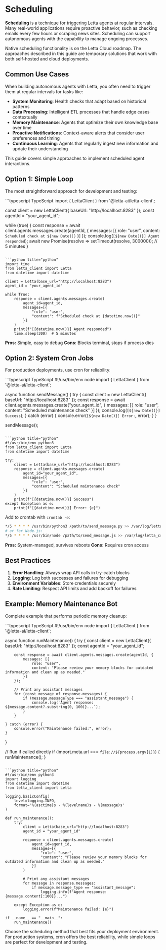 # Scheduling

**Scheduling** is a technique for triggering Letta agents at regular intervals.
Many real-world applications require proactive behavior, such as checking emails every few hours or scraping news sites.
Scheduling can support autonomous agents with the capability to manage ongoing processes.

<Note>
Native scheduling functionality is on the Letta Cloud roadmap. The approaches described in this guide are temporary solutions that work with both self-hosted and cloud deployments.
</Note>

## Common Use Cases

When building autonomous agents with Letta, you often need to trigger them at regular intervals for tasks like:

- **System Monitoring**: Health checks that adapt based on historical patterns
- **Data Processing**: Intelligent ETL processes that handle edge cases contextually
- **Memory Maintenance**: Agents that optimize their own knowledge base over time
- **Proactive Notifications**: Context-aware alerts that consider user preferences and timing
- **Continuous Learning**: Agents that regularly ingest new information and update their understanding

This guide covers simple approaches to implement scheduled agent interactions.

## Option 1: Simple Loop

The most straightforward approach for development and testing:

<CodeGroup>
```typescript TypeScript
import { LettaClient } from '@letta-ai/letta-client';

const client = new LettaClient({ baseUrl: "http://localhost:8283" });
const agentId = "your_agent_id";

while (true) {
    const response = await client.agents.messages.create(agentId, {
        messages: [{
            role: "user",
            content: `Scheduled check at ${new Date()}`
        }]
    });
    console.log(`[${new Date()}] Agent responded`);
    await new Promise(resolve => setTimeout(resolve, 300000)); // 5 minutes
}
```

```python title="python"
import time
from letta_client import Letta
from datetime import datetime

client = Letta(base_url="http://localhost:8283")
agent_id = "your_agent_id"

while True:
    response = client.agents.messages.create(
        agent_id=agent_id,
        messages=[{
            "role": "user",
            "content": f"Scheduled check at {datetime.now()}"
        }]
    )
    print(f"[{datetime.now()}] Agent responded")
    time.sleep(300)  # 5 minutes
```
</CodeGroup>

**Pros:** Simple, easy to debug
**Cons:** Blocks terminal, stops if process dies

## Option 2: System Cron Jobs

For production deployments, use cron for reliability:

<CodeGroup>
```typescript TypeScript
#!/usr/bin/env node
import { LettaClient } from '@letta-ai/letta-client';

async function sendMessage() {
    try {
        const client = new LettaClient({ baseUrl: "http://localhost:8283" });
        const response = await client.agents.messages.create("your_agent_id", {
            messages: [{
                role: "user",
                content: "Scheduled maintenance check"
            }]
        });
        console.log(`[${new Date()}] Success`);
    } catch (error) {
        console.error(`[${new Date()}] Error:`, error);
    }
}

sendMessage();
```

```python title="python"
#!/usr/bin/env python3
from letta_client import Letta
from datetime import datetime

try:
    client = Letta(base_url="http://localhost:8283")
    response = client.agents.messages.create(
        agent_id="your_agent_id",
        messages=[{
            "role": "user",
            "content": "Scheduled maintenance check"
        }]
    )
    print(f"[{datetime.now()}] Success")
except Exception as e:
    print(f"[{datetime.now()}] Error: {e}")
```
</CodeGroup>

Add to crontab with `crontab -e`:
```bash
*/5 * * * * /usr/bin/python3 /path/to/send_message.py >> /var/log/letta_cron.log 2>&1
# or for Node.js:
*/5 * * * * /usr/bin/node /path/to/send_message.js >> /var/log/letta_cron.log 2>&1
```

**Pros:** System-managed, survives reboots
**Cons:** Requires cron access

## Best Practices

1. **Error Handling**: Always wrap API calls in try-catch blocks
2. **Logging**: Log both successes and failures for debugging
3. **Environment Variables**: Store credentials securely
4. **Rate Limiting**: Respect API limits and add backoff for failures

## Example: Memory Maintenance Bot

Complete example that performs periodic memory cleanup:

<CodeGroup>
```typescript TypeScript
#!/usr/bin/env node
import { LettaClient } from '@letta-ai/letta-client';

async function runMaintenance() {
    try {
        const client = new LettaClient({ baseUrl: "http://localhost:8283" });
        const agentId = "your_agent_id";

        const response = await client.agents.messages.create(agentId, {
            messages: [{
                role: "user",
                content: "Please review your memory blocks for outdated information and clean up as needed."
            }]
        });

        // Print any assistant messages
        for (const message of response.messages) {
            if (message.messageType === "assistant_message") {
                console.log(`Agent response: ${message.content?.substring(0, 100)}...`);
            }
        }

    } catch (error) {
        console.error("Maintenance failed:", error);
    }
}

// Run if called directly
if (import.meta.url === `file://${process.argv[1]}`) {
    runMaintenance();
}
```

```python title="python"
#!/usr/bin/env python3
import logging
from datetime import datetime
from letta_client import Letta

logging.basicConfig(
    level=logging.INFO,
    format='%(asctime)s - %(levelname)s - %(message)s'
)

def run_maintenance():
    try:
        client = Letta(base_url="http://localhost:8283")
        agent_id = "your_agent_id"

        response = client.agents.messages.create(
            agent_id=agent_id,
            messages=[{
                "role": "user",
                "content": "Please review your memory blocks for outdated information and clean up as needed."
            }]
        )

        # Print any assistant messages
        for message in response.messages:
            if message.message_type == "assistant_message":
                logging.info(f"Agent response: {message.content[:100]}...")

    except Exception as e:
        logging.error(f"Maintenance failed: {e}")

if __name__ == "__main__":
    run_maintenance()
```
</CodeGroup>

Choose the scheduling method that best fits your deployment environment. For production systems, cron offers the best reliability, while simple loops are perfect for development and testing.
